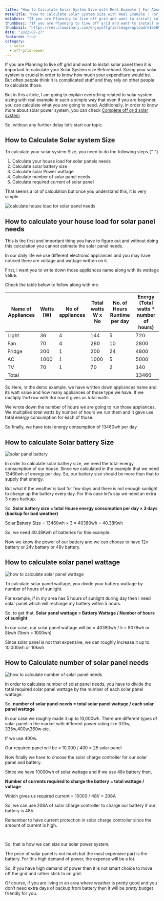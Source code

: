 ```yaml
---
title: "How to Calculate Solar System Size with Real Example | For Absolute Beginner"
metaTitle: "How to Calculate Solar System Size with Real Example | For Absolute Beginner"
metaDesc: "If you are Planning to live off grid and want to install solar panel then it is important to calculate your Solar System size Beforehand. Sizing your solar system is crucial in order know how much your expenditure would be. In this article, I am going to explain everything related to solar system sizing with real example in such a simple way that even if you are beginner, you can calculate what you are going to need."
thumbDesc: "If you are Planning to live off grid and want to install solar panel then it is important to calculate your Solar System size Beforehand. Sizing your solar system is crucial in order know how much your expenditure would be. In this article, I am going to explain everything related to solar system sizing with real example in such a simple way that even if you are beginner, you can calculate what you are going to need."
thumbnail: "https://res.cloudinary.com/enjoyoffgrid/image/upload/v1658936090/Posts/how-to-calculate-solar-system-size/how-to-calculate-solar-system-size_xhnxuy.jpg"
date: "2022-07-27"
featured: true
category:
  - solar
  - off-grid-power
---
```


If you are Planning to live off grid and want to install solar panel then it is important to calculate your Solar System size Beforehand. Sizing your solar system is crucial in order to know how much your expenditure would be. But often people think it is complicated stuff and they rely on other people to calculate those.

But in this article, I am going to explain everything related to solar system sizing with real example in such a simple way that even if you are beginner, you can calculate what you are going to need. Additionally, in order to know more about solar power system, you can check <a href="/Complete-off-grid-solar-system–The-only-Guide-you-will-ever-need" target="_blank">Complete off grid solar system</a>

So, without any further delay let’s start our topic.

## How to Calculate Solar system Size

To calculate your solar system Size, you need to do the following steps.{" "}

1. Calculate your house load for solar panels needs
2. Calculate solar battery size
3. Calculate solar Power wattage
4. Calculate number of solar panel needs
5. Calculate required current of solar panel

That seems a lot of calculation but once you understand this, it is very simple.

![calculate house load for solar panel needs](https://res.cloudinary.com/enjoyoffgrid/image/upload/v1658936090/Posts/how-to-calculate-solar-system-size/how-to-calculate-solar-system-size_1_qtkxy9.jpg)

## How to calculate your house load for solar panel needs

This is the first and important thing you have to figure out and without doing this calculation you cannot estimate the solar panel needs.

In our daily life we use different electronic appliances and you may have noticed there are voltage and wattage written on it.

First, I want you to write down those appliances name along with its wattage value.

Check the table below to follow along with me.

<div className="w-full flex">
  <GoogleAds adId="2340464282" />
</div>

<table>
  <thead>
    <tr>
      <th>Name of Appliances</th>
      <th>Watts (W)</th>
      <th>No of appliances</th>
      <th>Total watts W x No</th>
      <th>No. of Hours Runtime per day</th>
      <th>Energy (Total watts * number of hours)</th>
    </tr>
  </thead>
  <tbody>
    <tr>
      <td>Light</td>
      <td>36</td>
      <td>4</td>
      <td>144</td>
      <td>5</td>
      <td>720</td>
    </tr>
    <tr>
      <td>Fan</td>
      <td>70</td>
      <td>4</td>
      <td>280</td>
      <td>10</td>
      <td>2800</td>
    </tr>
    <tr>
      <td>Fridge</td>
      <td>200</td>
      <td>1</td>
      <td>200</td>
      <td>24</td>
      <td>4800</td>
    </tr>
    <tr>
      <td>AC</td>
      <td>1000</td>
      <td>1</td>
      <td>1000</td>
      <td>5</td>
      <td>5000</td>
    </tr>
    <tr>
      <td>TV</td>
      <td>70</td>
      <td>1</td>
      <td>70</td>
      <td>2</td>
      <td>140</td>
    </tr>
    <tr>
      <td>Total</td>
      <td></td>
      <td></td>
      <td></td>
      <td></td>
      <td>13460</td>
    </tr>
  </tbody>
</table>

So Here, in the demo example, we have written down appliances name and its watt value and how many appliances of those type we have. If we multiply 2nd row with 3rd row it gives us total watts.

We wrote down the number of hours we are going to run those appliances. We multiplied total watts by number of hours we run them and it gave use total energy consumption for each of those.

So finally, we have total energy consumption of 13460wh per day

<div className="w-full flex">
  <GoogleAds adId="2340464282" />
</div>

## How to calculate Solar battery Size

![solar panel battery](https://res.cloudinary.com/enjoyoffgrid/image/upload/v1658936090/Posts/how-to-calculate-solar-system-size/solar-panel-battery-size_dzdfak.jpg)

In order to calculate solar battery size, we need the total energy consumption of our house. Since we calculated in the example that we need 13460wh of energy per day. So, our battery size should be more than that to supply that energy.

But what if the weather is bad for few days and there is not enough sunlight to charge up the battery every day. For this case let’s say we need an extra 3 days backup.

So, **Solar battery size = total House energy consumption per day × 3 days (backup for bad weather)**

Solar Battery Size = 13460wh × 3 = 40380wh = 40.38Kwh

So, we need 40.38Kwh of batteries for this example.

Now we know the power of our battery and we can choose to have 12v battery or 24v battery or 48v battery.

<div className="w-full flex">
  <GoogleAds adId="2340464282" />
</div>

## How to calculate solar panel wattage

![how to calculate solar panel wattage](https://res.cloudinary.com/enjoyoffgrid/image/upload/v1658936090/Posts/how-to-calculate-solar-system-size/solar-panel-wattage_wrm62s.jpg)

To calculate solar panel wattage, you divide your battery wattage by number of hours of sunlight.

For example, if in my area has 5 hours of sunlight during day then I need solar panel which will recharge my battery within 5 hours.

So, to get that, **Solar panel wattage = Battery Wattage / Number of hours of sunlight**

In our case, our solar panel wattage will be = 40380wh / 5 = 8076wh or 8kwh (1kwh = 1000wh)

Since solar panel is not that expensive, we can roughly increase it up to 10,000wh or 10kwh

<div className="w-full flex">
  <GoogleAds adId="2340464282" />
</div>

## How to Calculate number of solar panel needs

![how to calculate number of solar panel needs](https://res.cloudinary.com/enjoyoffgrid/image/upload/v1658936090/Posts/how-to-calculate-solar-system-size/calculate-solar-panel-needs_cfcctp.jpg)

In order to calculate number of solar panel needs, you have to divide the total required solar panel wattage by the number of each solar panel wattage.

So, **number of solar panel needs = total solar panel wattage / each solar panel wattage**

In our case we roughly made it up to 10,000wh. There are different types of solar panel in the market with different power rating like 370w, 335w,400w,360w etc.

If we use 400w.

Our required panel will be = 10,000 / 400 = 25 solar panel

Now finally we have to choose the solar charge controller for our solar panel and battery.

Since we have 10000wh of solar wattage and if we use 48v battery then,

**Number of currents required to charge the battery = total wattage / voltage**

Which gives us required current = 10000 / 48V = 208A

So, we can use 208A of solar charge controller to charge our battery if our battery is 48V.

Remember to have current protection in solar charge controller since the amount of current is high.

<br />

So, that is how we can size our solar power system.

The price of solar panel is not much but the most expensive part is the battery. For this high demand of power, the expense will be a lot.

So, if you have high demand of power then it is not smart choice to move off the grid and rather stick to on grid.

Of course, if you are living in an area where weather is pretty good and you don’t need extra days of backup from battery then it will be pretty budget friendly for you.
